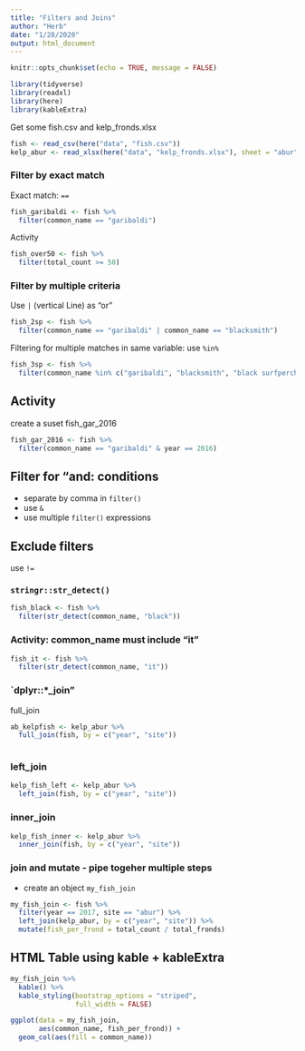 ```yaml
---
title: "Filters and Joins"
author: "Herb"
date: "1/28/2020"
output: html_document
---
```


```r
knitr::opts_chunk$set(echo = TRUE, message = FALSE)

library(tidyverse)
library(readxl)
library(here)
library(kableExtra)
```

Get some fish.csv and kelp_fronds.xlsx

```r
fish <- read_csv(here("data", "fish.csv"))
kelp_abur <- read_xlsx(here("data", "kelp_fronds.xlsx"), sheet = "abur")
```


### Filter by exact match

Exact match: `==`
```r

fish_garibaldi <- fish %>% 
  filter(common_name == "garibaldi")
```

Activity
```r
fish_over50 <- fish %>% 
  filter(total_count >= 50)
```

### Filter by multiple criteria

Use `|` (vertical Line) as "or"

```r
fish_2sp <- fish %>% 
  filter(common_name == "garibaldi" | common_name == "blacksmith")
```

Filtering for multiple matches in same variable: use `%in%`
```r
fish_3sp <- fish %>% 
  filter(common_name %in% c("garibaldi", "blacksmith", "black surfperch"))
```

## Activity
create a suset fish_gar_2016

```r
fish_gar_2016 <- fish %>% 
  filter(common_name == "garibaldi" & year == 2016)
```

## Filter for "and: conditions
- separate by comma in `filter()`
- use `&`
- use multiple `filter()` expressions

## Exclude filters
use `!=`

### `stringr::str_detect()`
```r
fish_black <- fish %>% 
  filter(str_detect(common_name, "black"))
```

### Activity: common_name must include "it"
```r
fish_it <- fish %>% 
  filter(str_detect(common_name, "it"))
```

### `dplyr::*_join"

full_join

```r
ab_kelpfish <- kelp_abur %>% 
  full_join(fish, by = c("year", "site"))
  
```

### left_join
```r
kelp_fish_left <- kelp_abur %>% 
  left_join(fish, by = c("year", "site"))
```

### inner_join
```r
kelp_fish_inner <- kelp_abur %>% 
  inner_join(fish, by = c("year", "site"))
```

### join and mutate - pipe togeher multiple steps

- create an object `my_fish_join`

```r
my_fish_join <- fish %>% 
  filter(year == 2017, site == "abur") %>% 
  left_join(kelp_abur, by = c("year", "site")) %>% 
  mutate(fish_per_frond = total_count / total_fronds)
```

## HTML Table using kable + kableExtra

```r
my_fish_join %>% 
  kable() %>% 
  kable_styling(bootstrap_options = "striped",
                full_width = FALSE)
```
```r
ggplot(data = my_fish_join, 
       aes(common_name, fish_per_frond)) +
  geom_col(aes(fill = common_name))
```

